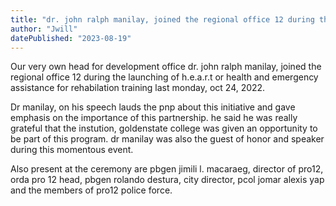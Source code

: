 ```yaml
---
title: "dr. john ralph manilay, joined the regional office 12 during the launching of h.e.a.r.t"
author: "Jwill"
datePublished: "2023-08-19"
---
```


Our very own head for development office dr. john ralph manilay, joined the regional office 12 during the launching of h.e.a.r.t or health and emergency assistance for rehabilation training last monday, oct 24, 2022.

Dr manilay, on his speech lauds the pnp about this initiative and gave emphasis on the importance of this partnership. he said he was really grateful that the instution, goldenstate college was given an opportunity to be part of this program. dr manilay was also the guest of honor and speaker during this momentous event.

Also present at the ceremony are pbgen jimili l. macaraeg, director of pro12, orda pro 12 head, pbgen rolando destura, city director, pcol jomar alexis yap and the members of pro12 police force.